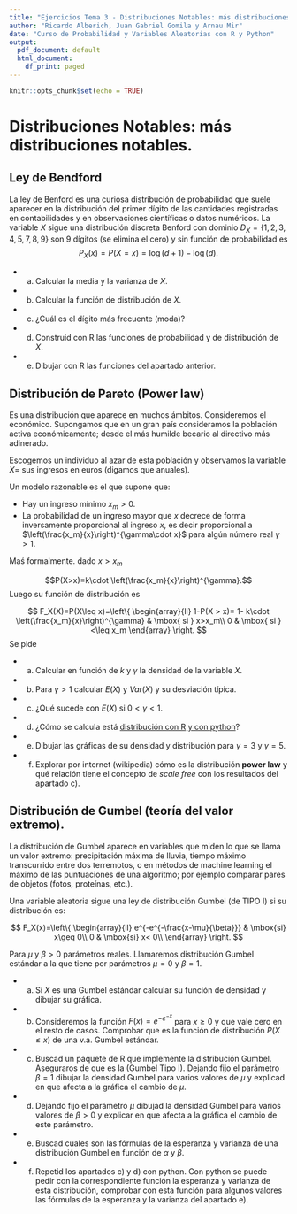 ```yaml
---
title: "Ejercicios Tema 3 - Distribuciones Notables: más distribuciones notables"
author: "Ricardo Alberich, Juan Gabriel Gomila y Arnau Mir"
date: "Curso de Probabilidad y Variables Aleatorias con R y Python"
output:
  pdf_document: default
  html_document:
    df_print: paged
---
```


```r
knitr::opts_chunk$set(echo = TRUE)
```


# Distribuciones Notables: más distribuciones notables.

## **Ley de Bendford** 
La ley de Benford es una curiosa distribución de probabilidad que suele aparecer en la distribución del primer dígito de las cantidades registradas en  contabilidades y  en observaciones científicas o datos numéricos.
La variable $X$ sigue una distribución discreta Benford con dominio $D_X=\{1,2,3,4,5,7,8,9\}$ son 9 dígitos (se elimina el cero) y sin función de probabilidad es 
$$
P_X(x)=P(X=x)=\log(d+1)-\log(d).
$$

+ a) Calcular la media y la varianza de $X$.
+ b) Calcular la función de distribución de $X$.
+ c) ¿Cuál es el dígito más frecuente (moda)?
+ d) Construid con R las funciones de probabilidad y de distribución de $X$.
+ e) Dibujar con R  las funciones del apartado anterior.


## **Distribución de Pareto** (**Power law**)
Es una distribución que aparece en muchos ámbitos. Consideremos el económico. Supongamos  que en un  gran país consideramos la población activa económicamente; desde el más humilde becario al directivo más adinerado.

Escogemos un individuo al azar de esta población y observamos  la variable $X=$ sus ingresos en euros (digamos que anuales).

Un modelo razonable es el que supone que:

* Hay un ingreso mínimo $x_m>0$.
* La probabilidad de un ingreso mayor que $x$  decrece de forma inversamente proporcional al ingreso $x$, es decir proporcional a 
$\left(\frac{x_m}{x}\right)^{\gamma\cdot x}$ para algún número real $\gamma >1.$

Maś formalmente. dado $x>x_m$ 

$$P(X>x)=k\cdot \left(\frac{x_m}{x}\right)^{\gamma}.$$
Luego su función de distribución es 

$$
F_X(X)=P(X\leq x)=\left\{
\begin{array}{ll}
1-P(X > x)= 1- k\cdot \left(\frac{x_m}{x}\right)^{\gamma} & \mbox{ si } x>x_m\\
0 & \mbox{ si } <\leq x_m
\end{array}
\right.
$$
Se pide 

+ a) Calcular  en función de $k$ y $\gamma$ la densidad de la variable $X$.
+ b) Para $\gamma>1$ calcular $E(X)$ y $Var(X)$ y su desviación típica.
+ c) ¿Qué sucede con $E(X)$ si $0<\gamma<1$.
+ d) ¿Cómo se calcula está [distribución con R](https://www.rdocumentation.org/packages/EnvStats/versions/2.3.1/topics/Pareto) [y con python](https://docs.scipy.org/doc/scipy/reference/generated/scipy.stats.Pareto.html)?
+ e) Dibujar las gráficas de su densidad y distribución para $\gamma=3$ y $\gamma=5$.
+ f) Explorar por internet (wikipedia) cómo es la distribución **power law** y qué relación tiene el concepto de *scale free* con los resultados del apartado c).



##  **Distribución de Gumbel (teoría del valor extremo)**.
La distribución de Gumbel aparece en variables que miden  lo que se llama un valor extremo: precipitación máxima de lluvia, tiempo máximo transcurrido entre dos terremotos, o en métodos de machine learning el máximo de las  puntuaciones de una algoritmo; por ejemplo comparar pares de objetos (fotos, proteínas, etc.).

Una variable aleatoria  sigue una ley de distribución   Gumbel (de TIPO I) si su distribución es:

$$
F_X(x)=\left\{
\begin{array}{ll}
  e^{-e^{-\frac{x-\mu}{\beta}}} & \mbox{si} x\geq 0\\
 0 & \mbox{si} x< 0\\
\end{array}
\right.
$$

Para $\mu$ y $\beta>0$ parámetros reales. Llamaremos distribución Gumbel estándar  a la que tiene por parámetros
$\mu=0$ y $\beta=1.$ 

+ a) Si $X$ es una Gumbel estándar calcular su función de densidad y dibujar su gráfica.
+ b) Consideremos la función $F(x)=e^{-e^{-x}}$ para $x\geq 0$ y que vale  cero en el resto de casos. Comprobar que es la función de distribución $P(X\leq x)$ de una v.a. Gumbel estándar.
+ c) Buscad un paquete de R que implemente la distribución Gumbel. Aseguraros  de que es  la (Gumbel Tipo I). Dejando fijo el parámetro $\beta=1$ dibujar la densidad Gumbel para varios valores de $\mu$ y explicad en que afecta a la gráfica el cambio de $\mu$.
+ d) Dejando fijo el parámetro $\mu$ dibujad la densidad Gumbel para varios valores de $\beta>0$ y explicar  en que afecta a la gráfica el cambio  de este parámetro.
+ e) Buscad cuales son las fórmulas de la esperanza y varianza de una distribución Gumbel en función de $\alpha$ y $\beta$.
+ f) Repetid los apartados c) y  d) con python. Con python se puede pedir con la correspondiente función la esperanza y varianza de esta distribución, comprobar con esta función para algunos valores las fórmulas de la esperanza y la varianza del apartado e).

